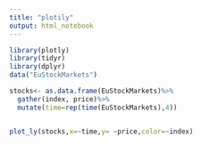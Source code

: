 ---
title: "plotily"
output: html_notebook
---

```{r,eval=FALSE}
library(plotly)
library(tidyr)
library(dplyr)
data("EuStockMarkets")

stocks<- as.data.frame(EuStockMarkets)%>%
  gather(index, price)%>%
  mutate(time=rep(time(EuStockMarkets),4))


plot_ly(stocks,x=~time,y= ~price,color=~index)

```

